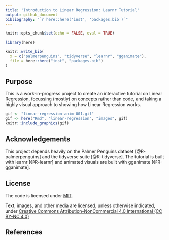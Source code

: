 ```yaml
---
title: 'Introduction to Linear Regression: Learnr Tutorial'
output: github_document
bibliography: "`r here::here('inst', 'packages.bib')`"
---
```


<!-- badges: start -->
<!-- badges: end -->

```r
knitr::opts_chunk$set(echo = FALSE, eval = TRUE)
```

```r
library(here)
```

```r
knitr::write_bib(
  x = c("palmerpenguins", "tidyverse", "learnr", "gganimate"), 
  file = here::here("inst", "packages.bib")
)
```

## Purpose

This is a work-in-progress project to create an interactive tutorial on Linear
Regression, focussing (mostly) on concepts rather than code, and taking a highly
visual approach to showing how Linear Regression works.

```r
gif <- "linear-regression-anim-001.gif"
gif <- here("Rmd", "linear-regression", "images", gif)
knitr::include_graphics(gif)
```

## Acknowledgements

This project depends heavily on the Palmer Penguins dataset [@R-palmerpenguins]
and the tidyverse suite [@R-tidyverse]. The tutorial is built with learnr 
[@R-learnr] and animated visuals are built with gganimate [@R-gganimate].

## License

The code is licensed under [MIT]().

Text, images, and other media are licensed, unless otherwise indicated, 
under [Creative Commons Attribution-NonCommercial 4.0 International (CC BY-NC 4.0)](https://creativecommons.org/licenses/by-nc/4.0/)

## References
